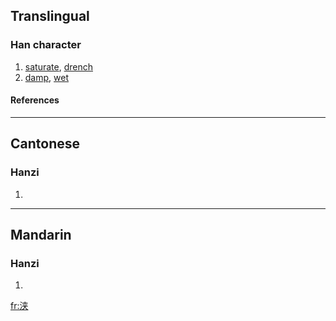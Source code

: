 {{see|浹}}

==Translingual==
===Han character===
{{Han char|rn=85|rad=水|as=06|sn=9|four=|canj=水大廿 (EKT)}}
# [[saturate]], [[drench]]
# [[damp]], [[wet]]
====References====
{{Han ref|kx=0623.171|dkj=17447|hdz=31605.060|uh=6D43|ud=27971}}

----
==Cantonese==
===Hanzi===
{{yue-hanzi|jyut=|y=jip3}}
# {{defn|Cantonese}}

----
==Mandarin==
===Hanzi===
{{cmn-hanzi|tra=浹|pin=[[jiá]] (jia2)|wg=chia<sup>2</sup>}}
# {{defn|Mandarin}}

[[fr:浃]]